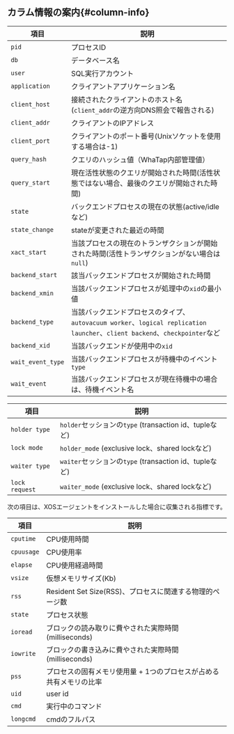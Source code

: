 ## カラム情報の案内{#column-info}

<Tabs groupId="db-columns">

<TabItem value="activesession" label="Active Session">

| 項目                | 説明                                                                                                    |
| ----------------- | ----------------------------------------------------------------------------------------------------- |
| `pid`             | プロセスID                                                                                                |
| `db`              | データベース名                                                                                               |
| `user`            | SQL実行アカウント                                                                                            |
| `application`     | クライアントアプリケーション名                                                                                       |
| `client_host`     | 接続されたクライアントのホスト名(`client_addr`の逆方向DNS照会で報告される)                                                        |
| `client_addr`     | クライアントのIPアドレス                                                                                         |
| `client_port`     | クライアントのポート番号(Unixソケットを使用する場合は-1)                                                                      |
| `query_hash`      | クエリのハッシュ値（WhaTap内部管理値）                                                                                |
| `query_start`     | 現在活性状態のクエリが開始された時間(活性状態ではない場合、最後のクエリが開始された時間)                                                         |
| `state`           | バックエンドプロセスの現在の状態(active/idleなど)                                                                       |
| `state_change`    | stateが変更された最近の時間                                                                                      |
| `xact_start`      | 当該プロセスの現在のトランザクションが開始された時間(活性トランザクションがない場合は`null`)                                                    |
| `backend_start`   | 該当バックエンドプロセスが開始された時間                                                                                  |
| `backend_xmin`    | 当該バックエンドプロセスが処理中の`xid`の最小値                                                                            |
| `backend_type`    | 当該バックエンドプロセスのタイプ、`autovacuum worker`、`logical replication launcher`、`client backend`、`checkpointer`など |
| `backend_xid`     | 当該バックエンドが使用中の`xid`                                                                                    |
| `wait_event_type` | 当該バックエンドプロセスが待機中のイベント`type`                                                                           |
| `wait_event`      | 当該バックエンドプロセスが現在待機中の場合は、待機イベント名                                                                        |

</TabItem>

<TabItem value="locktree" label="Lock tree">

| 項目             | 説明                                            |
| -------------- | --------------------------------------------- |
| `holder type`  | `holder`セッションの`type` (transaction id、tupleなど) |
| `lock mode`    | `holder_mode` (exclusive lock、shared lockなど)  |
| `waiter type`  | `waiter`セッションの`type` (transaction id、tupleなど) |
| `lock request` | `waiter_mode` (exclusive lock、shared lockなど)  |

</TabItem>

<TabItem value="process-info" label="Process Information">

次の項目は、XOSエージェントをインストールした場合に収集される指標です。

| 項目         | 説明                                      |
| ---------- | --------------------------------------- |
| `cputime`  | CPU使用時間                                 |
| `cpuusage` | CPU使用率                                  |
| `elapse`   | CPU使用経過時間                               |
| `vsize`    | 仮想メモリサイズ(Kb)                            |
| `rss`      | Resident Set Size(RSS)、プロセスに関連する物理的ページ数 |
| `state`    | プロセス状態                                  |
| `ioread`   | ブロックの読み取りに費やされた実際時間(milliseconds)       |
| `iowrite`  | ブロックの書き込みに費やされた実際時間(milliseconds)       |
| `pss`      | プロセスの固有メモリ使用量 + 1つのプロセスが占める共有メモリの比率     |
| `uid`      | user id                                 |
| `cmd`      | 実行中のコマンド                                |
| `longcmd`  | cmdのフルパス                                |

</TabItem>
</Tabs>
